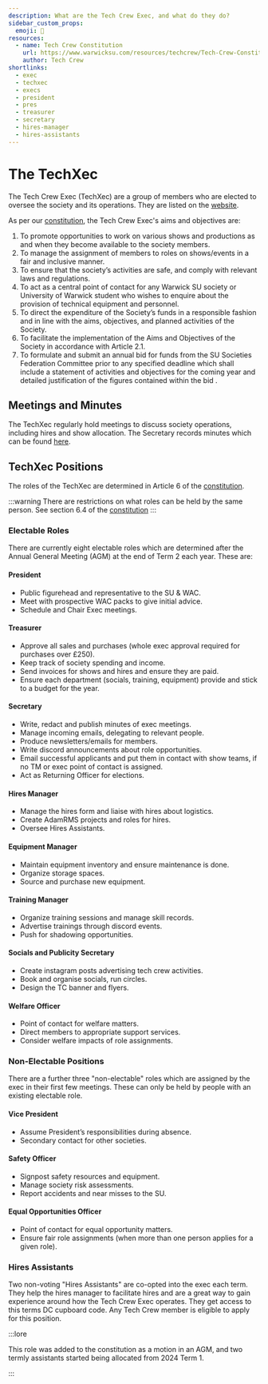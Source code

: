 ```yaml
---
description: What are the Tech Crew Exec, and what do they do?
sidebar_custom_props:
  emoji: 👥
resources:
  - name: Tech Crew Constitution
    url: https://www.warwicksu.com/resources/techcrew/Tech-Crew-Constitution/
    author: Tech Crew
shortlinks:
  - exec
  - techxec
  - execs
  - president
  - pres
  - treasurer
  - secretary
  - hires-manager
  - hires-assistants
---
```



# The TechXec

The Tech Crew Exec (TechXec) are a group of members who are elected to oversee the society and its operations. They are
listed on the
[website](/).

As per our [constitution](https://www.warwicksu.com/resources/techcrew/Tech-Crew-Constitution/), the Tech Crew Exec's aims
and objectives are:

1. To promote opportunities to work on various shows and productions as and when they become available to the society
   members.
2. To manage the assignment of members to roles on shows/events in a fair and inclusive manner.
3. To ensure that the society’s activities are safe, and comply with relevant laws and regulations.
4. To act as a central point of contact for any Warwick SU society or University of Warwick student who wishes to
   enquire about the provision of technical equipment and personnel.
5. To direct the expenditure of the Society’s funds in a responsible fashion and in line with the aims, objectives, and
   planned activities of the Society.
6. To facilitate the implementation of the Aims and Objectives of the Society in accordance with Article 2.1.
7. To formulate and submit an annual bid for funds from the SU Societies Federation Committee prior to any specified
   deadline which shall include a statement of activities and objectives for the coming year and detailed justification
   of the figures contained within the bid .

## Meetings and Minutes

The TechXec regularly hold meetings to discuss society operations, including hires and show allocation. The
Secretary records minutes which can be found
[here](https://drive.google.com/drive/folders/1qcEIQINiboPD26nMSB-obGPqv5tbVeuY?usp=sharing).

## TechXec Positions

The roles of the TechXec are determined in Article 6 of the
[constitution](https://www.warwicksu.com/resources/techcrew/Tech-Crew-Constitution/).

:::warning
There are restrictions on what roles can be held by the same person. See section 6.4 of the
[constitution](https://www.warwicksu.com/resources/techcrew/Tech-Crew-Constitution/)
:::

### Electable Roles

There are currently eight electable roles which are determined after the Annual General Meeting (AGM) at the end of
Term 2 each year. These are:

#### President

- Public figurehead and representative to the SU & WAC.
- Meet with prospective WAC packs to give initial advice.
- Schedule and Chair Exec meetings.

#### Treasurer

- Approve all sales and purchases (whole exec approval required for purchases over £250).
- Keep track of society spending and income.
- Send invoices for shows and hires and ensure they are paid.
- Ensure each department (socials, training, equipment) provide and stick to a budget for the year.

#### Secretary

- Write, redact and publish minutes of exec meetings.
- Manage incoming emails, delegating to relevant people.
- Produce newsletters/emails for members.
- Write discord announcements about role opportunities.
- Email successful applicants and put them in contact with show teams, if no TM or exec point of contact is assigned.
- Act as Returning Officer for elections.

#### Hires Manager

- Manage the hires form and liaise with hires about logistics.
- Create AdamRMS projects and roles for hires.
- Oversee Hires Assistants.

#### Equipment Manager

- Maintain equipment inventory and ensure maintenance is done.
- Organize storage spaces.
- Source and purchase new equipment.

#### Training Manager

- Organize training sessions and manage skill records.
- Advertise trainings through discord events.
- Push for shadowing opportunities.

#### Socials and Publicity Secretary

- Create instagram posts advertising tech crew activities.
- Book and organise socials, run circles.
- Design the TC banner and flyers.

#### Welfare Officer

- Point of contact for welfare matters.
- Direct members to appropriate support services.
- Consider welfare impacts of role assignments.

### Non-Electable Positions

There are a further three "non-electable" roles which are assigned by the exec in their first few meetings. These
can only be held by people with an existing electable role.

#### Vice President

- Assume President’s responsibilities during absence.
- Secondary contact for other societies.

#### Safety Officer

- Signpost safety resources and equipment.
- Manage society risk assessments.
- Report accidents and near misses to the SU.

#### Equal Opportunities Officer

- Point of contact for equal opportunity matters.
- Ensure fair role assignments (when more than one person applies for a given role).

### Hires Assistants

Two non-voting "Hires Assistants" are co-opted into the exec each term.
They help the hires manager to facilitate hires and are a great way to gain experience around how the Tech
Crew Exec operates.
They get access to this terms DC cupboard code.
Any Tech Crew member is eligible to apply for this position.

:::lore

This role was added to the constitution as a motion in an AGM, and two termly assistants started being allocated from 2024 Term 1.

:::
